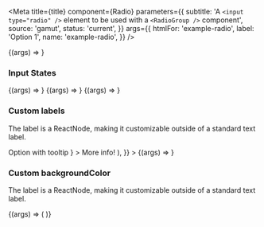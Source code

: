 
<Meta
  title={title}
  component={Radio}
  parameters={{
    subtitle:
      'A `<input type="radio" />` element to be used with a `<RadioGroup />` component',
    source: 'gamut',
    status: 'current',
  }}
  args={{
    htmlFor: 'example-radio',
    label: 'Option 1',
    name: 'example-radio',
  }}
/>

<Canvas>
  <Story name="Radio">{(args) => <Radio {...args} />}</Story>
</Canvas>

<PropsTable story="Radio" />

### Input States

<Canvas>
  <Story
    name="Disabled"
    args={{
      htmlFor: 'example-disabled',
      name: 'example-disabled',
      label: 'Disabled',
      disabled: true,
    }}
  >
    {(args) => <Radio {...args} />}
  </Story>
  <Story
    name="Disabled"
    args={{
      htmlFor: 'example-disabled-checked',
      name: 'example-disabled-checked',
      label: 'Disabled and Checked',
      disabled: true,
      checked: true,
    }}
  >
    {(args) => <Radio {...args} />}
  </Story>
  <Story
    name="Error"
    args={{
      htmlFor: 'example-error',
      label: 'Error',
      name: 'example-error',
      error: true,
    }}
  >
    {(args) => <Radio {...args} />}
  </Story>
</Canvas>

### Custom labels

The label is a ReactNode, making it customizable outside of a standard text label.

<Canvas>
  <Story
    name="Custom labels"
    args={{
      htmlFor: 'example-custom',
      name: 'example-custom',
      label: (
        <>
          Option with tooltip
          <Box pl={8}>
            <ToolTip
              alignment="bottom-right"
              id="radio-tooltip"
              target={<MiniInfoOutlineIcon size="0.8rem" />}
            >
              More info!
            </ToolTip>
          </Box>
        </>
      ),
    }}
  >
    {(args) => <Radio {...args} />}
  </Story>
</Canvas>

### Custom backgroundColor

The label is a ReactNode, making it customizable outside of a standard text label.

<Canvas>
  <Story
    name="Custom backgroundColor"
    args={{
      htmlFor: 'background-custom',
      name: 'background-custom',
      label: '',
      backgroundColor: 'red',
    }}
  >
    {(args) => (
      <Box bg="beige-100">
        <Radio {...args} />
        <Radio {...args} />
      </Box>
    )}
  </Story>
</Canvas>
